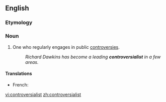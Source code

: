 ==English==

===Etymology===
{{suffix|controversial|ist}}

===Noun===
{{en-noun}}

# One who regularly engages in public [[controversies]].
#: ''Richard Dawkins has become a leading '''controversialist''' in a few areas.''

====Translations====
{{trans-top}}
* French: {{t+|fr|controversiste}}
{{trans-mid}}
{{trans-bottom}}

[[vi:controversialist]]
[[zh:controversialist]]